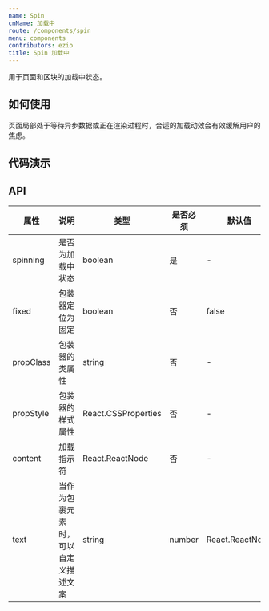 ```yaml
---
name: Spin
cnName: 加载中
route: /components/spin
menu: components
contributors: ezio
title: Spin 加载中
---
```



用于页面和区块的加载中状态。

## 如何使用
页面局部处于等待异步数据或正在渲染过程时，合适的加载动效会有效缓解用户的焦虑。

## 代码演示

<CodeBox code={BasicDemoCode} title="基本使用" description="一个简单的 loading 状态。">
  <BasicDemo></BasicDemo>
</CodeBox>

<CodeBox code={TextDemoCode} title="自定义描述文案与指示器" description="使用自定义描述文案与指示器。">
  <TextDemo></TextDemo>
</CodeBox>

## API

| 属性 | 说明 | 类型 | 是否必须 | 默认值 |
| --- | ---- | --- | ------ | ------ |
| spinning | 是否为加载中状态	| boolean | 是 | - |
| fixed | 包装器定位为固定	| boolean | 否 | false |
| propClass | 包装器的类属性	| string | 否 | - |
| propStyle | 包装器的样式属性	| React.CSSProperties | 否 | - |
| content | 加载指示符	| React.ReactNode | 否 | - |
| text | 当作为包裹元素时，可以自定义描述文案	| string | number | React.ReactNode | 否 | - |
